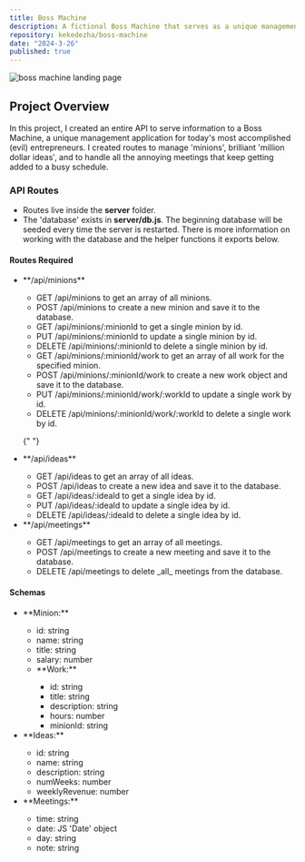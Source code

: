 ```yaml
---
title: Boss Machine
description: A fictional Boss Machine that serves as a unique management application for today's most accomplished (evil) entrepreneurs.
repository: kekedezha/boss-machine
date: "2024-3-26"
published: true
---
```


![boss machine landing page](/project_images/boss-machine.png)

## Project Overview

In this project, I created an entire API to serve information to a Boss Machine, a unique management application for today's most
accomplished (evil) entrepreneurs. I created routes to manage 'minions', brilliant 'million dollar ideas', and to handle all the
annoying meetings that keep getting added to a busy schedule.

### API Routes

- Routes live inside the **server** folder.
- The 'database' exists in **server/db.js**. The beginning database will be seeded every time the server is restarted. There is more information on working with the database and the helper functions it exports below.

#### Routes Required

<ul>
  <li>**/api/minions**</li>
  <ul>
    <li>GET /api/minions to get an array of all minions.</li>
    <li>POST /api/minions to create a new minion and save it to the database.</li>
    <li>GET /api/minions/:minionId to get a single minion by id.</li>
    <li>PUT /api/minions/:minionId to update a single minion by id.</li>
    <li>DELETE /api/minions/:minionId to delete a single minion by id.</li>
    <li>GET /api/minions/:minionId/work to get an array of all work for the specified minion.</li>
    <li>POST /api/minions/:minionId/work to create a new work object and save it to the database.</li>
    <li>PUT /api/minions/:minionId/work/:workId to update a single work by id.</li>
    <li>DELETE /api/minions/:minionId/work/:workId to delete a single work by id.</li>
  </ul>

{" "}

<li>**/api/ideas**</li>
<ul>
  <li>GET /api/ideas to get an array of all ideas.</li>
  <li>POST /api/ideas to create a new idea and save it to the database.</li>
  <li>GET /api/ideas/:ideaId to get a single idea by id.</li>
  <li>PUT /api/ideas/:ideaId to update a single idea by id.</li>
  <li>DELETE /api/ideas/:ideaId to delete a single idea by id.</li>
</ul>

  <li>**/api/meetings**</li>
  <ul>
    <li>GET /api/meetings to get an array of all meetings.</li>
    <li>POST /api/meetings to create a new meeting and save it to the database.</li>
    <li>DELETE /api/meetings to delete _all_ meetings from the database.</li>
  </ul>
</ul>

#### Schemas

<ul>
  <li>**Minion:**</li>
  <ul>
    <li>id: string</li>
    <li>name: string</li>
    <li>title: string</li>
    <li>salary: number</li>
    <li>**Work:**</li>
    <ul>
      <li>id: string</li>
      <li>title: string</li>
      <li>description: string</li>
      <li>hours: number</li>
      <li>minionId: string</li>
    </ul>
  </ul>

<li>**Ideas:**</li>
<ul>
  <li>id: string</li>
  <li>name: string</li>
  <li>description: string</li>
  <li>numWeeks: number</li>
  <li>weeklyRevenue: number</li>
</ul>

  <li>**Meetings:**</li>
  <ul>
    <li>time: string</li>
    <li>date: JS 'Date' object</li>
    <li>day: string</li>
    <li>note: string</li>
  </ul>
</ul>
